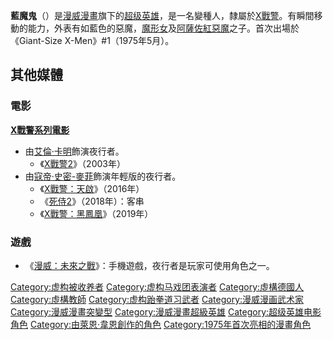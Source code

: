 {{request translation|en}}
{{expand|time=2016-09-18T12:44:25+00:00}}
{{NoteTA
|G1=美國漫畫
}}
{{Infobox comics character|
image           = 
|caption        = 
|character_name = 藍魔鬼<br>Nightcrawler
|real_name      = 寇特·華格納
|species        = [[變種人|變種人]]
|publisher      = [[漫威漫畫|漫威漫畫]]
|debut          = 《Giant-Size X-Men》#1（1975年5月）
|creators       = {{le|倫.韋恩 (編劇)|Len Wein|倫.韋恩}}<br>{{le|戴夫.科克倫姆 (畫家)|Dave Cockrum|戴夫.科克倫姆}}
|alliances      = [[X戰警|X戰警]]<br>[[聖座|梵帝岡]]<br>[[天主教紐約總教區|紐約總教區]]<br>{{link-en|神劍 (漫畫)|Excalibur (comics)|神劍}}<br>X-Treme Sanctions Executive
|aliases        =
|powers         =
}}

'''藍魔鬼'''（{{lang-en|Nightcrawler}}）是[[漫威漫畫|漫威漫畫]]旗下的[[超级英雄|超级英雄]]，是一名變種人，隸屬於[[X戰警|X戰警]]。有瞬間移動的能力，外表有如藍色的惡魔，[[魔形女|魔形女]]及[[阿薩佐紅惡魔|阿薩佐紅惡魔]]之子。首次出場於《Giant-Size X-Men》#1（1975年5月）。

== 其他媒體 ==
=== 電影 ===
'''[[X戰警系列電影|X戰警系列電影]]'''
*由[[艾倫·卡明|艾倫·卡明]]飾演夜行者。
**《[[X戰警2|X戰警2]]》（2003年）
*由[[寇帝·史密-麥菲|寇帝·史密-麥菲]]飾演年輕版的夜行者。
**《[[X戰警：天啟|X戰警：天啟]]》（2016年）
**《[[死侍2|死侍2]]》（2018年）：客串
**《[[X戰警：黑鳳凰|X戰警：黑鳳凰]]》（2019年）

=== 遊戲 ===
* 《[[漫威：未來之戰|漫威：未來之戰]]》：手機遊戲，夜行者是玩家可使用角色之一。

{{X戰警}}
{{collapsible option}}
{{DEFAULTSORT:Nightcrawler}}
[[Category:虚构被收养者|Category:虚构被收养者]]
[[Category:虚构马戏团表演者|Category:虚构马戏团表演者]]
[[Category:虛構德國人|Category:虛構德國人]]
[[Category:虛構教師|Category:虛構教師]]
[[Category:虚构跆拳道习武者|Category:虚构跆拳道习武者]]
[[Category:漫威漫画武术家|Category:漫威漫画武术家]]
[[Category:漫威漫畫突變型|Category:漫威漫畫突變型]]
[[Category:漫威漫畫超級英雄|Category:漫威漫畫超級英雄]]
[[Category:超级英雄电影角色|Category:超级英雄电影角色]]
[[Category:由萊恩·韋恩創作的角色|Category:由萊恩·韋恩創作的角色]]
[[Category:1975年首次亮相的漫畫角色|Category:1975年首次亮相的漫畫角色]]